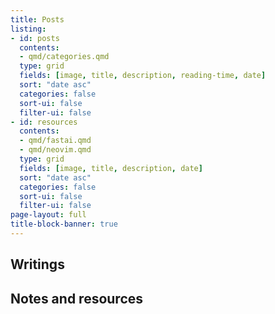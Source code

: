 ```yaml
---
title: Posts
listing:
- id: posts
  contents: 
  - qmd/categories.qmd
  type: grid
  fields: [image, title, description, reading-time, date]
  sort: "date asc"
  categories: false
  sort-ui: false
  filter-ui: false
- id: resources
  contents: 
  - qmd/fastai.qmd
  - qmd/neovim.qmd
  type: grid
  fields: [image, title, description, date]
  sort: "date asc"
  categories: false
  sort-ui: false
  filter-ui: false
page-layout: full
title-block-banner: true
---
```


## Writings
:::{#posts}
:::

## Notes and resources
:::{#resources}
:::

